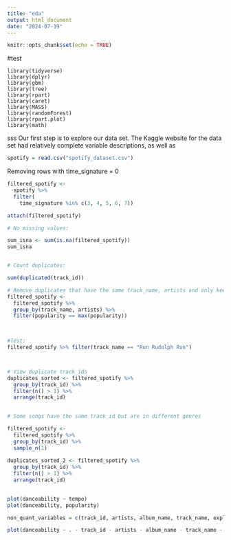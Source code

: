 ```yaml
---
title: "eda"
output: html_document
date: "2024-07-19"
---
```


```r
knitr::opts_chunk$set(echo = TRUE)
```
#test
``` Libraries

library(tidyverse)
library(dplyr)
library(gbm)
library(tree)
library(rpart)
library(caret)
library(MASS)
library(randomForest)
library(rpart.plot)
library(math)

```
sss
Our first step is to explore our data set. The Kaggle website for the data set had relatively complete variable descriptions, as well as 

``` r
spotify = read.csv("spotify_dataset.csv")

```

Removing rows with time_signature = 0
```r
filtered_spotify <- 
  spotify %>% 
  filter(
    time_signature %in% c(3, 4, 5, 6, 7))

attach(filtered_spotify)

# No missing values:

sum_isna <- sum(is.na(filtered_spotify))
sum_isna


# Count duplicates:

sum(duplicated(track_id))

# Remove duplicates that have the same track_name, artists and only keep the most popular song
filtered_spotify <-
  filtered_spotify %>%
  group_by(track_name, artists) %>% 
  filter(popularity == max(popularity))


 
#Test:  
filtered_spotify %>% filter(track_name == "Run Rudolph Run")



# View duplicate track_ids
duplicates_sorted <- filtered_spotify %>%
  group_by(track_id) %>%
  filter(n() > 1) %>%
  arrange(track_id)

 
# Some songs have the same track_id but are in different genres

filtered_spotify <-
  filtered_spotify %>% 
  group_by(track_id) %>% 
  sample_n(1)
  
duplicates_sorted_2 <- filtered_spotify %>%
  group_by(track_id) %>%
  filter(n() > 1) %>%
  arrange(track_id)
  

```

``` r
plot(danceability ~ tempo)
plot(danceability, popularity)

non_quant_variables = c(track_id, artists, album_name, track_name, explicit, track_genre)

plot(danceability ~ . - track_id - artists - album_name - track_name - explicit - track_genre, data = filtered_spotify)



```